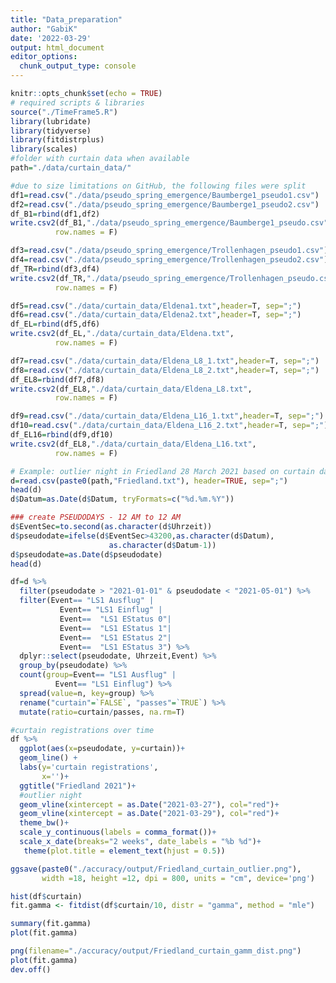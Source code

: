 ---
title: "Data_preparation"
author: "GabiK"
date: '2022-03-29'
output: html_document
editor_options: 
  chunk_output_type: console
---

```{r libraries, include=FALSE}
knitr::opts_chunk$set(echo = TRUE)
# required scripts & libraries
source("./TimeFrame5.R")
library(lubridate)
library(tidyverse)
library(fitdistrplus)
library(scales)
#folder with curtain data when available
path="./data/curtain_data/"
```

```{r merge_split_files}
#due to size limitations on GitHub, the following files were split
df1=read.csv("./data/pseudo_spring_emergence/Baumberge1_pseudo1.csv")
df2=read.csv("./data/pseudo_spring_emergence/Baumberge1_pseudo2.csv")
df_B1=rbind(df1,df2)
write.csv2(df_B1,"./data/pseudo_spring_emergence/Baumberge1_pseudo.csv",
          row.names = F)

df3=read.csv("./data/pseudo_spring_emergence/Trollenhagen_pseudo1.csv")
df4=read.csv("./data/pseudo_spring_emergence/Trollenhagen_pseudo2.csv")
df_TR=rbind(df3,df4)
write.csv2(df_TR,"./data/pseudo_spring_emergence/Trollenhagen_pseudo.csv",
          row.names = F)

df5=read.csv("./data/curtain_data/Eldena1.txt",header=T, sep=";")
df6=read.csv("./data/curtain_data/Eldena2.txt",header=T, sep=";")
df_EL=rbind(df5,df6)
write.csv2(df_EL,"./data/curtain_data/Eldena.txt",
          row.names = F)

df7=read.csv("./data/curtain_data/Eldena_L8_1.txt",header=T, sep=";")
df8=read.csv("./data/curtain_data/Eldena_L8_2.txt",header=T, sep=";")
df_EL8=rbind(df7,df8)
write.csv2(df_EL8,"./data/curtain_data/Eldena_L8.txt",
          row.names = F)

df9=read.csv("./data/curtain_data/Eldena_L16_1.txt",header=T, sep=";")
df10=read.csv("./data/curtain_data/Eldena_L16_2.txt",header=T, sep=";")
df_EL16=rbind(df9,df10)
write.csv2(df_EL8,"./data/curtain_data/Eldena_L16.txt",
          row.names = F)
```

```{r outlier_detection}
# Example: outlier night in Friedland 28 March 2021 based on curtain data
d=read.csv(paste0(path,"Friedland.txt"), header=TRUE, sep=";")
head(d)
d$Datum=as.Date(d$Datum, tryFormats=c("%d.%m.%Y"))

### create PSEUDODAYS - 12 AM to 12 AM
d$EventSec=to.second(as.character(d$Uhrzeit))
d$pseudodate=ifelse(d$EventSec>43200,as.character(d$Datum),
                      as.character(d$Datum-1))
d$pseudodate=as.Date(d$pseudodate)
head(d)

df=d %>% 
  filter(pseudodate > "2021-01-01" & pseudodate < "2021-05-01") %>% 
  filter(Event== "LS1 Ausflug" |
           Event== "LS1 Einflug" |
           Event==  "LS1 EStatus 0"|
           Event==  "LS1 EStatus 1"|
           Event==  "LS1 EStatus 2"|
           Event==  "LS1 EStatus 3") %>% 
  dplyr::select(pseudodate, Uhrzeit,Event) %>% 
  group_by(pseudodate) %>% 
  count(group=Event== "LS1 Ausflug" |
          Event== "LS1 Einflug") %>% 
  spread(value=n, key=group) %>% 
  rename("curtain"=`FALSE`, "passes"=`TRUE`) %>% 
  mutate(ratio=curtain/passes, na.rm=T)

#curtain registrations over time
df %>% 
  ggplot(aes(x=pseudodate, y=curtain))+
  geom_line() +
  labs(y='curtain registrations', 
       x='')+
  ggtitle("Friedland 2021")+
  #outlier night
  geom_vline(xintercept = as.Date("2021-03-27"), col="red")+
  geom_vline(xintercept = as.Date("2021-03-29"), col="red")+
  theme_bw()+
  scale_y_continuous(labels = comma_format())+
  scale_x_date(breaks="2 weeks", date_labels = "%b %d")+
   theme(plot.title = element_text(hjust = 0.5))

ggsave(paste0("./accuracy/output/Friedland_curtain_outlier.png"),
       width =18, height =12, dpi = 800, units = "cm", device='png')

hist(df$curtain)
fit.gamma <- fitdist(df$curtain/10, distr = "gamma", method = "mle")

summary(fit.gamma)
plot(fit.gamma)

png(filename="./accuracy/output/Friedland_curtain_gamm_dist.png")
plot(fit.gamma)
dev.off()
```


